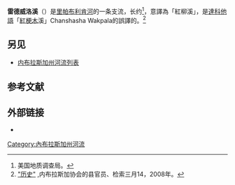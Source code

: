 '''雷德威洛溪'''（{{lang-en|Red Willow Creek}}）是[[里帕布利肯河|里帕布利肯河]]的一条支流，长约{{Convert|126|mi|km|adj=mid}}<ref name="NHD">美国地质调查局。 </ref>，意譯為「紅柳溪」，是[[達科他語|達科他語]]「[[紅梗木|紅梗木]]溪」Chanshasha Wakpala的誤譯的。<ref>[http://www.nacone.org/webpages/counties/countywebs/red_willow.htm "历史"] {{webarchive|url=https://web.archive.org/web/20080704061958/http://www.nacone.org/webpages/counties/countywebs/red_willow.htm |date=2008-07-04 }},内布拉斯加协会的县官员、检索三月14，2008年。</ref>

== 另见 ==
* [[内布拉斯加州河流列表|内布拉斯加州河流列表]]

== 参考文献 ==
<div class="reflist" style="list-style-type: decimal;">
<references /></div>
==外部链接==
*{{GNIS|832497|Red Willow Creek}}

[[Category:內布拉斯加州河流|Category:內布拉斯加州河流]]